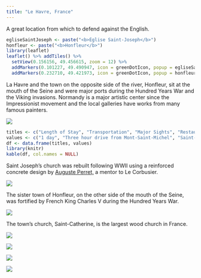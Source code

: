 ```yaml
---
title: "Le Havre, France"
---
```


A great location from which to defend against the English.

```r
egliseSaintJoseph <- paste("<b>Église Saint-Joseph</b>")
honfleur <- paste("<b>Honfleur</b>")
library(leaflet)
leaflet() %>% addTiles() %>%
  setView(0.156156, 49.456615, zoom = 12) %>%
  addMarkers(0.101227, 49.490947, icon = greenDotIcon, popup = egliseSaintJoseph) %>% # Église Saint-Joseph
  addMarkers(0.232710, 49.421973, icon = greenDotIcon, popup = honfleur) # Honfleur
```

La Havre and the town on the opposite side of the river, Honfleur, sit at the mouth of the Seine and were major ports during the Hundred Years War and the Viking invasions. Normandy is a major artistic center since the Impressionist movement and the local galleries have works from many famous painters.

![](images/LeHavre/lehavre1.png)

```r
titles <- c("Length of Stay", "Transportation", "Major Sights", "Restaurant Recommendations")
values <- c("1 day", "Three hour drive from Mont-Saint-Michel", "Saint-Joseph's Church, Museum of Modern Art André Malraux, Êtretat", "N/A")
df <- data.frame(titles, values)
library(knitr)
kable(df, col.names = NULL)
```

Saint Joseph's church was rebuilt following WWII using a reinforced concrete design by [Auguste Perret,](https://en.wikipedia.org/wiki/Auguste_Perret) a mentor to Le Corbusier.

![](images/LeHavre/lehavre7.png)

The sister town of Honfleur, on the other side of the mouth of the Seine, was fortified by French King Charles V during the Hundred Years War.

![](images/LeHavre/lehavre2.png)

The town's church, Saint-Catherine, is the largest wood church in France.

![](images/LeHavre/lehavre3.png)

![](images/LeHavre/lehavre4.png)

![](images/LeHavre/lehavre6.png)

![](images/LeHavre/lehavre8.png)